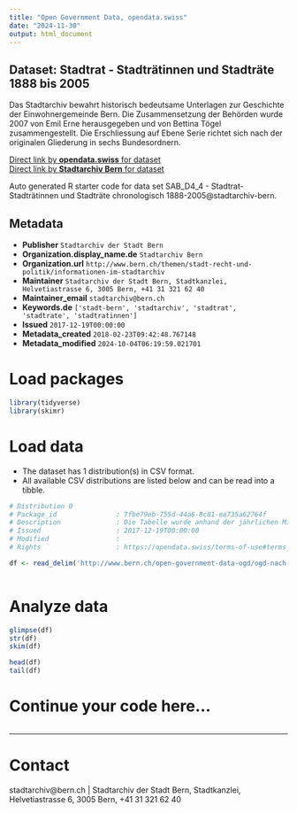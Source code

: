 ```yaml
---
title: "Open Government Data, opendata.swiss"
date: "2024-11-30"
output: html_document
---
```


## Dataset: Stadtrat - Stadträtinnen und Stadträte 1888 bis 2005

Das Stadtarchiv bewahrt historisch bedeutsame Unterlagen zur Geschichte der Einwohnergemeinde Bern. Die Zusammensetzung der Behörden wurde 2007 von Emil Erne herausgegeben und von Bettina Tögel zusammengestellt. Die Erschliessung auf Ebene Serie richtet sich nach der originalen Gliederung in sechs Bundesordnern.

[Direct link by **opendata.swiss** for dataset](https://opendata.swiss/de/dataset/de-stadtrat-stadtraetinnen-und-stadtraete-1888-bis-2005)<br>
[Direct link by **Stadtarchiv Bern** for dataset](http://www.bern.ch/open-government-data-ogd/ogd-nach-themen/stadtarchiv-ogd)

Auto generated R starter code for data set SAB_D4_4 - Stadtrat- Stadträtinnen und Stadträte chronologisch 1888-2005@stadtarchiv-bern.

## Metadata

- **Publisher** `Stadtarchiv der Stadt Bern`
- **Organization.display_name.de** `Stadtarchiv Bern`
- **Organization.url** `http://www.bern.ch/themen/stadt-recht-und-politik/informationen-im-stadtarchiv`
- **Maintainer** `Stadtarchiv der Stadt Bern, Stadtkanzlei, Helvetiastrasse 6, 3005 Bern, +41 31 321 62 40`
- **Maintainer_email** `stadtarchiv@bern.ch`
- **Keywords.de** `['stadt-bern', 'stadtarchiv', 'stadtrat', 'stadtrate', 'stadtratinnen']`
- **Issued** `2017-12-19T00:00:00`
- **Metadata_created** `2018-02-23T09:42:48.767148`
- **Metadata_modified** `2024-10-04T06:19:59.021701`


# Load packages

```r

library(tidyverse)
library(skimr)

```

# Load data

-   The dataset has 1 distribution(s) in CSV format.
-   All available CSV distributions are listed below and can be read into a tibble.

```r

# Distribution 0
# Package_id               : 7fbe79eb-755d-44a6-8c01-ea735a62764f
# Description              : Die Tabelle wurde anhand der jährlichen Mitgliederlisten des Stadtrates (Stadtrat/ Mitglieder) sowie des Gemeinderates und des Grossen Stadtrates (Gemeinderat/ Mitglieder und Grosser Stadtrat/ Mitglieder) erstellt, wo die benutzten Quellen im Einzelnen aufgeführt sind. Die weiteren Ämter der Stadträte auf kantonaler und eidgenössischer Ebene, wurden in die Tabelle eingetragen soweit sie bekannt waren. Die Ämter wurden nicht systematisch recherchiert.
# Issued                   : 2017-12-19T00:00:00
# Modified                 : 
# Rights                   : https://opendata.swiss/terms-of-use#terms_by

df <- read_delim('http://www.bern.ch/open-government-data-ogd/ogd-nach-themen/stadtarchiv-ogd/download-zusammensetzung_der_behoerden_1832_bis_2005-ogd/stadtrat---stadträtinnen-und-stadträte-1888-2005.txt/download')



```

# Analyze data

```r

glimpse(df)
str(df)
skim(df)

head(df)
tail(df)

```

# Continue your code here...

```r

```

------------------------------------------------------------------------

# Contact

stadtarchiv@bern.ch | Stadtarchiv der Stadt Bern, Stadtkanzlei, Helvetiastrasse 6, 3005 Bern, +41 31 321 62 40
